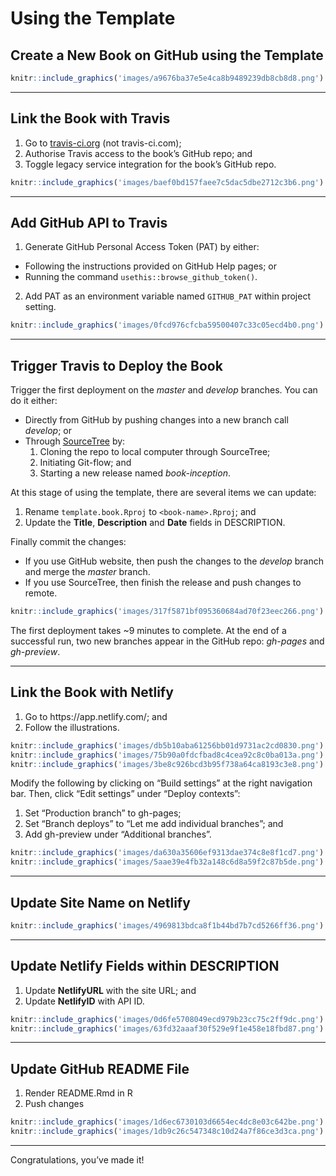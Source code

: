 # Using the Template {#demo}

## Create a New Book on GitHub using the Template

```r
knitr::include_graphics('images/a9676ba37e5e4ca8b9489239db8cb8d8.png')
```

***

## Link the Book with Travis

1. Go to [travis-ci.org](https://travis-ci.org/) (not travis-ci.com);
2. Authorise Travis access to the book’s GitHub repo; and
3. Toggle legacy service integration for the book’s GitHub repo.

```r
knitr::include_graphics('images/baef0bd157faee7c5dac5dbe2712c3b6.png')
```

***

## Add GitHub API to Travis

1. Generate GitHub Personal Access Token (PAT) by either:
  *	Following the instructions provided on GitHub Help pages; or
  *	Running the command ```usethis::browse_github_token()```.
2. Add PAT as an environment variable named `GITHUB_PAT` within project setting.

```r
knitr::include_graphics('images/0fcd976cfcba59500407c33c05ecd4b0.png')
```

***

## Trigger Travis to Deploy the Book

Trigger the first deployment on the *master* and *develop* branches.
You can do it either:

* Directly from GitHub by pushing changes into a new branch call *develop*; or
* Through [SourceTree](https://www.sourcetreeapp.com/) by:
  1. Cloning the repo to local computer through SourceTree;
  2. Initiating Git-flow; and
  3. Starting a new release named *book-inception*.

At this stage of using the template, there are several items we can update:

1. Rename `template.book.Rproj` to `<book-name>.Rproj`; and
2. Update the **Title**, **Description** and **Date** fields in DESCRIPTION.

Finally commit the changes:

* If you use GitHub website, then push the changes to the *develop* branch and
merge the *master* branch.
* If you use SourceTree, then finish the release and push changes to remote.

```r
knitr::include_graphics('images/317f5871bf095360684ad70f23eec266.png')
```

The first deployment takes ~9 minutes to complete. At the end of a
successful run, two new branches appear in the GitHub repo: *gh-pages* and
*gh-preview*.

***

## Link the Book with Netlify

1. Go to https://app.netlify.com/; and
2. Follow the illustrations.

```r
knitr::include_graphics('images/db5b10aba61256bb01d9731ac2cd0830.png')
knitr::include_graphics('images/75b90a0fdcfbad8c4cea92c8c0ba013a.png')
knitr::include_graphics('images/3be8c926bcd3b95f738a64ca8193c3e8.png')
```

Modify the following by clicking on "Build settings" at the right navigation
bar. Then, click "Edit settings" under "Deploy contexts":

1. Set "Production branch" to gh-pages;
2. Set "Branch deploys" to "Let me add individual branches"; and 
3. Add gh-preview under "Additional branches". 

```r
knitr::include_graphics('images/da630a35606ef9313dae374c8e8f1cd7.png')
knitr::include_graphics('images/5aae39e4fb32a148c6d8a59f2c87b5de.png')
```

***

## Update Site Name on Netlify

```r
knitr::include_graphics('images/4969813bdca8f1b44bd7b7cd5266ff36.png')
```

***

## Update Netlify Fields within DESCRIPTION 

1. Update **NetlifyURL** with the site URL; and
2. Update **NetlifyID** with API ID.

```r
knitr::include_graphics('images/0d6fe5708049ecd979b23cc75c2ff9dc.png')
knitr::include_graphics('images/63fd32aaaf30f529e9f1e458e18fbd87.png')
```

***

## Update GitHub README File

1. Render README.Rmd in R
2. Push changes 

```r
knitr::include_graphics('images/1d6ec6730103d6654ec4dc8e03c642be.png')
knitr::include_graphics('images/1db9c26c547348c10d24a7f86ce3d3ca.png')
```

***

Congratulations, you've made it!
